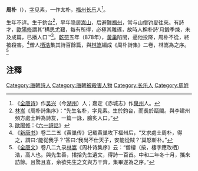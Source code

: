 '''周朴'''（{{bd|9世纪|?|878年||catIdx=Z}}），[[表字|字]]见素，一作太朴，[[福州_(福建)|福州]][[长乐县_(唐朝)|长乐]]人<ref>《[[全唐诗|全唐诗]]》作[[吴兴|吴兴]]（今[[湖州|湖州]]）人；嘉定《赤城志》作[[泉州_(景云)|泉州]]人。</ref>。

生年不详。生于釣台<ref>[[林嵩|林嵩]]《周朴詩集序》：“先生名朴，字見素。生於釣台，而長於甌閩。與李建州頻方處士幹為詩友，一篇一詠，膾炙人口。”</ref>，早年隐居[[嵩山|嵩山]]，后避難[[福州|福州]]，常与山僧钓叟往來。有詩才，[[歐陽修|歐陽修]]謂其“構思尤艱，每有所得，必極其雕琢，故時人稱朴詩‘月鍛季煉，未及成篇，已播人口’”<ref>[[歐陽修|歐陽修]]：《[[六一詩話|六一詩話]]》</ref>。[[乾符|乾符]]五年（878年），[[黃巢|黃巢]]陷閩，逼他投降，周朴不從，終被殺害。<ref>《[[新唐书|新唐书]]》卷二二五《黄巢传》记载黄巢攻下福州后，“又求處士周朴，得之，謂曰:‘能從我乎？’答曰:‘我尚不仕天子，安能從賊？’巢怒斬朴。”</ref>僧人[[栖浩|栖浩]]集其詩百餘篇，與[[林嵩|林嵩]]編成《周朴詩集》二卷，林嵩為之序。<ref>《[[全唐文|全唐文]]》卷八二九录[[林嵩|林嵩]]《周朴诗集序》云：“僧棲（按，棲字應改栖）浩，高人也。與先生善，捃拾先生遺文，得詩一百首。中和二年冬十月，攜來訪餘。且驚且喜，余欲先生之文與方干齊，集畢遂為之序。”</ref>

== 注釋 ==
{{reflist|C}}

[[Category:唐朝詩人|Category:唐朝詩人]]
[[Category:唐朝被殺害人物|Category:唐朝被殺害人物]]
[[Category:长乐人|Category:长乐人]]
[[Category:周姓|Category:周姓]]